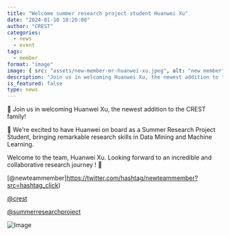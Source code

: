 ```yaml
---
title: "Welcome summer research project student Huanwei Xu"
date: "2024-01-10 10:20:00"
author: "CREST"
categories:
  - news
  - event
tags:
  - member
format: "image"
image: { src: "assets/new-member-mr-huanwei-xu.jpeg", alt: "new member" }
description: "Join us in welcoming Huanwei Xu, the newest addition to the CREST family!"
is_featured: false
type: news
---
```


🎉 Join us in welcoming Huanwei Xu, the newest addition to the CREST family!

📢 We're excited to have Huanwei on board as a Summer Research Project Student, bringing remarkable research skills in Data Mining and Machine Learning.

Welcome to the team, Huanwei Xu. Looking forward to an incredible and collaborative research journey ! 👏

[@newteammember]https://twitter.com/hashtag/newteammember?src=hashtag_click)

[@crest](https://twitter.com/hashtag/crest?src=hashtag_click)

[@summerresearchproject](https://twitter.com/hashtag/summerresearchproject?src=hashtag_click)

![Image](assets/new-member-mr-huanwei-xu.jpeg "New Member")